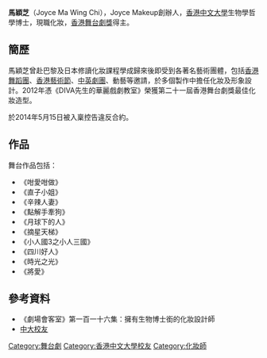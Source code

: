 {{no footnotes|time=2013-05-11T09:50:31+00:00}}
'''馬穎芝'''（Joyce Ma Wing Chi），Joyce Makeup創辦人，[[香港中文大學|香港中文大學]]生物學哲學博士，現職化妝，[[香港舞台劇獎|香港舞台劇獎]]得主。

==簡歷==
馬穎芝曾赴巴黎及日本修讀化妝課程學成歸來後即受到各著名藝術團體，包括[[香港舞蹈團|香港舞蹈團]]、[[香港藝術節|香港藝術節]]、[[中英劇團|中英劇團]]、動藝等邀請，於多個製作中擔任化妝及形象設計。2012年憑《DIVA先生的華麗戲劇教室》榮獲第二十一屆香港舞台劇獎最佳化妝造型。

於2014年5月15日被入稟控告違反合約。

==作品==
舞台作品包括：
*《咁愛咁做》
*《直子小姐》
*《辛辣人妻》
*《點解手牽狗》
*《月球下的人》
*《摘星天梯》
*《小人國3之小人三國》
*《四川好人》
*《時光之光》
*《將愛》

==參考資料==
*《劇場會客室》第一百一十六集：擁有生物博士銜的化妝設計師  
* [http://www.alumni.cuhk.edu.hk/magazine/201103/txt/newpeople.html 中大校友] {{Wayback|url=http://www.alumni.cuhk.edu.hk/magazine/201103/txt/newpeople.html |date=20160305032013 }}

[[Category:舞台劇|Category:舞台劇]]
[[Category:香港中文大學校友|Category:香港中文大學校友]]
[[Category:化妝師|Category:化妝師]]